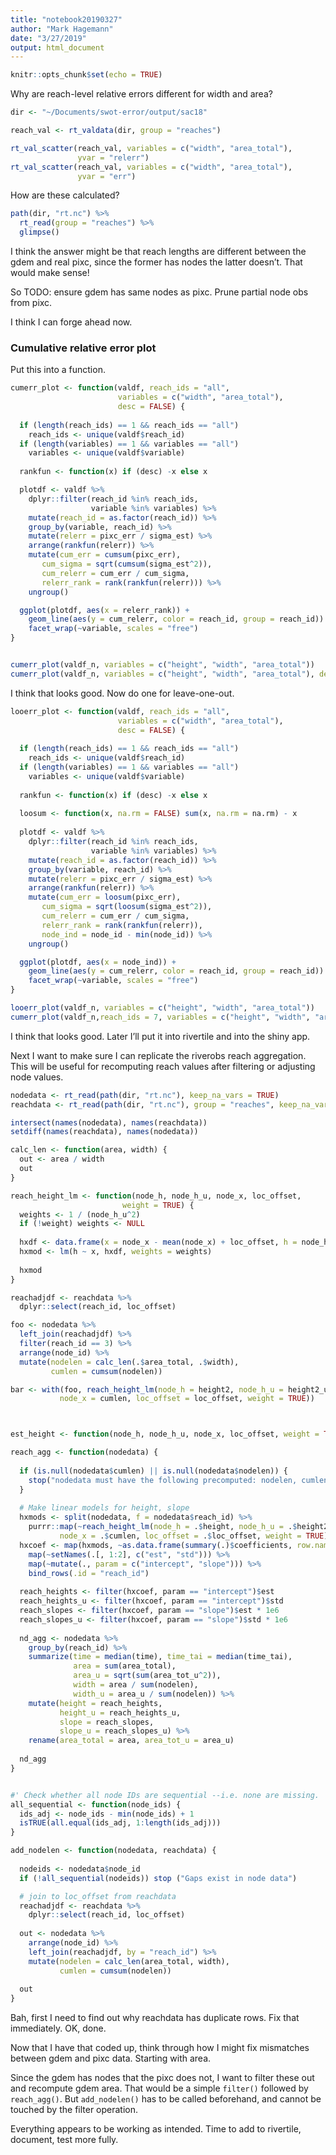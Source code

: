 ```yaml
---
title: "notebook20190327"
author: "Mark Hagemann"
date: "3/27/2019"
output: html_document
---
```


```r
knitr::opts_chunk$set(echo = TRUE)
```

Why are reach-level relative errors different for width and area?

```r
dir <- "~/Documents/swot-error/output/sac18"

reach_val <- rt_valdata(dir, group = "reaches")

rt_val_scatter(reach_val, variables = c("width", "area_total"), 
               yvar = "relerr")
rt_val_scatter(reach_val, variables = c("width", "area_total"), 
               yvar = "err")

```

How are these calculated? 

```r
path(dir, "rt.nc") %>% 
  rt_read(group = "reaches") %>% 
  glimpse()
```

I think the answer might be that reach lengths are different between the gdem and real pixc, since the former has nodes the latter doesn't. That would make sense!

So TODO: ensure gdem has same nodes as pixc. Prune partial node obs from pixc. 

I think I can forge ahead now. 

### Cumulative relative error plot

Put this into a function. 

```r


cumerr_plot <- function(valdf, reach_ids = "all", 
                        variables = c("width", "area_total"),
                        desc = FALSE) {
  
  if (length(reach_ids) == 1 && reach_ids == "all")
    reach_ids <- unique(valdf$reach_id)
  if (length(variables) == 1 && variables == "all")
    variables <- unique(valdf$variable)
  
  rankfun <- function(x) if (desc) -x else x

  plotdf <- valdf %>%
    dplyr::filter(reach_id %in% reach_ids,
                  variable %in% variables) %>% 
    mutate(reach_id = as.factor(reach_id)) %>% 
    group_by(variable, reach_id) %>% 
    mutate(relerr = pixc_err / sigma_est) %>% 
    arrange(rankfun(relerr)) %>% 
    mutate(cum_err = cumsum(pixc_err),
       cum_sigma = sqrt(cumsum(sigma_est^2)),
       cum_relerr = cum_err / cum_sigma, 
       relerr_rank = rank(rankfun(relerr))) %>% 
    ungroup()

  ggplot(plotdf, aes(x = relerr_rank)) +
    geom_line(aes(y = cum_relerr, color = reach_id, group = reach_id)) +
    facet_wrap(~variable, scales = "free")
}


cumerr_plot(valdf_n, variables = c("height", "width", "area_total"))
cumerr_plot(valdf_n, variables = c("height", "width", "area_total"), desc = TRUE)
```


I think that looks good. Now do one for leave-one-out. 


```r

looerr_plot <- function(valdf, reach_ids = "all", 
                        variables = c("width", "area_total"),
                        desc = FALSE) {
  
  if (length(reach_ids) == 1 && reach_ids == "all")
    reach_ids <- unique(valdf$reach_id)
  if (length(variables) == 1 && variables == "all")
    variables <- unique(valdf$variable)
  
  rankfun <- function(x) if (desc) -x else x
  
  loosum <- function(x, na.rm = FALSE) sum(x, na.rm = na.rm) - x
  
  plotdf <- valdf %>%
    dplyr::filter(reach_id %in% reach_ids,
                  variable %in% variables) %>% 
    mutate(reach_id = as.factor(reach_id)) %>% 
    group_by(variable, reach_id) %>% 
    mutate(relerr = pixc_err / sigma_est) %>% 
    arrange(rankfun(relerr)) %>% 
    mutate(cum_err = loosum(pixc_err),
       cum_sigma = sqrt(loosum(sigma_est^2)),
       cum_relerr = cum_err / cum_sigma, 
       relerr_rank = rank(rankfun(relerr)),
       node_ind = node_id - min(node_id)) %>% 
    ungroup()

  ggplot(plotdf, aes(x = node_ind)) +
    geom_line(aes(y = cum_relerr, color = reach_id, group = reach_id)) +
    facet_wrap(~variable, scales = "free")
}

looerr_plot(valdf_n, variables = c("height", "width", "area_total"))
cumerr_plot(valdf_n,reach_ids = 7, variables = c("height", "width", "area_total"))
```


I think that looks good. Later I'll put it into rivertile and into the shiny app. 

Next I want to make sure I can replicate the riverobs reach aggregation. This will be useful for recomputing reach values after filtering or adjusting node values. 

```r

nodedata <- rt_read(path(dir, "rt.nc"), keep_na_vars = TRUE)
reachdata <- rt_read(path(dir, "rt.nc"), group = "reaches", keep_na_vars = TRUE)

intersect(names(nodedata), names(reachdata))
setdiff(names(reachdata), names(nodedata))

calc_len <- function(area, width) {
  out <- area / width
  out
}

reach_height_lm <- function(node_h, node_h_u, node_x, loc_offset, 
                         weight = TRUE) {
  weights <- 1 / (node_h_u^2)
  if (!weight) weights <- NULL
  
  hxdf <- data.frame(x = node_x - mean(node_x) + loc_offset, h = node_h)
  hxmod <- lm(h ~ x, hxdf, weights = weights)
  
  hxmod
}

reachadjdf <- reachdata %>% 
  dplyr::select(reach_id, loc_offset)

foo <- nodedata %>% 
  left_join(reachadjdf) %>% 
  filter(reach_id == 3) %>% 
  arrange(node_id) %>% 
  mutate(nodelen = calc_len(.$area_total, .$width),
         cumlen = cumsum(nodelen))

bar <- with(foo, reach_height_lm(node_h = height2, node_h_u = height2_u, 
           node_x = cumlen, loc_offset = loc_offset, weight = TRUE))



est_height <- function(node_h, node_h_u, node_x, loc_offset, weight = TRUE) 

reach_agg <- function(nodedata) {
  
  if (is.null(nodedata$cumlen) || is.null(nodedata$nodelen)) {
    stop("nodedata must have the following precomputed: nodelen, cumlen, loc_offset")
  }
  
  # Make linear models for height, slope
  hxmods <- split(nodedata, f = nodedata$reach_id) %>% 
    purrr::map(~reach_height_lm(node_h = .$height, node_h_u = .$height2_u, 
           node_x = .$cumlen, loc_offset = .$loc_offset, weight = TRUE))
  hxcoef <- map(hxmods, ~as.data.frame(summary(.)$coefficients, row.names = FALSE)) %>% 
    map(~setNames(.[, 1:2], c("est", "std"))) %>% 
    map(~mutate(., param = c("intercept", "slope"))) %>% 
    bind_rows(.id = "reach_id")
  
  reach_heights <- filter(hxcoef, param == "intercept")$est
  reach_heights_u <- filter(hxcoef, param == "intercept")$std
  reach_slopes <- filter(hxcoef, param == "slope")$est * 1e6
  reach_slopes_u <- filter(hxcoef, param == "slope")$std * 1e6
  
  nd_agg <- nodedata %>% 
    group_by(reach_id) %>% 
    summarize(time = median(time), time_tai = median(time_tai), 
              area = sum(area_total),
              area_u = sqrt(sum(area_tot_u^2)),
              width = area / sum(nodelen),
              width_u = area_u / sum(nodelen)) %>% 
    mutate(height = reach_heights,
           height_u = reach_heights_u,
           slope = reach_slopes, 
           slope_u = reach_slopes_u) %>% 
    rename(area_total = area, area_tot_u = area_u)
  
  nd_agg
}


#' Check whether all node IDs are sequential --i.e. none are missing. 
all_sequential <- function(node_ids) {
  ids_adj <- node_ids - min(node_ids) + 1
  isTRUE(all.equal(ids_adj, 1:length(ids_adj)))
}

add_nodelen <- function(nodedata, reachdata) {
  
  nodeids <- nodedata$node_id
  if (!all_sequential(nodeids)) stop ("Gaps exist in node data")

  # join to loc_offset from reachdata
  reachadjdf <- reachdata %>% 
    dplyr::select(reach_id, loc_offset)
  
  out <- nodedata %>% 
    arrange(node_id) %>% 
    left_join(reachadjdf, by = "reach_id") %>% 
    mutate(nodelen = calc_len(area_total, width),
           cumlen = cumsum(nodelen))
    
  out
}

```

Bah, first I need to find out why reachdata has duplicate rows. Fix that immediately. OK, done. 


Now that I have that coded up, think through how I might fix mismatches between gdem and pixc data. Starting with area. 

Since the gdem has nodes that the pixc does not, I want to filter these out and recompute gdem area. That would be a simple `filter()` followed by `reach_agg()`. But `add_nodelen()` has to be called beforehand, and cannot be touched by the filter operation. 


Everything appears to be working as intended. Time to add to rivertile, document, test more fully. 